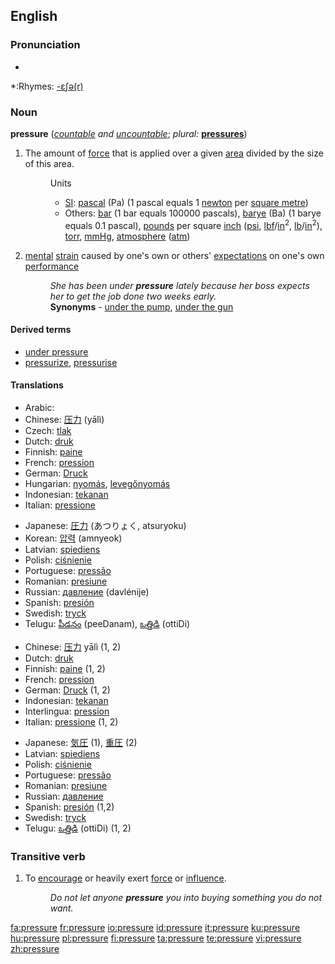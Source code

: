 ==English==

===Pronunciation===
*{{audio|en-us-pressure.ogg|Audio (US)}}

*:Rhymes: [[Rhymes:English:-ɛʃə(r)|-ɛʃə(r)]]

===Noun===
'''pressure''' (''[[countable]] and [[uncountable]]''; ''plural:'' '''[[pressures]]''')

# {{physics}} The amount of [[force]] that is applied over a given [[area]] divided by the size of this area.
#:Units
#:*[[SI]]: [[pascal]] (Pa) (1 pascal equals 1 [[newton]] per [[square metre]])
#:*Others: [[bar]] (1 bar equals 100000 pascals), [[barye]] (Ba) (1 barye equals 0.1 pascal), [[pound]]s per square [[inch]] ([[psi]], [[lbf]]/[[in]]<sup>2</sup>, [[lb]]/[[in]]<sup>2</sup>), [[torr]], [[mmHg]], [[atmosphere]] ([[atm]])
# [[mental]] [[strain]] caused by one's own or others' [[expectation]]s on one's own [[performance]]
#:''She has been under '''pressure''' lately because her boss expects her to get the job done two weeks early.''
#:   '''Synonyms''' - [[under the pump]], [[under the gun]]

====Derived terms====
*[[under pressure]]
*[[pressurize]], [[pressurise]]

====Translations====
{{trans-top|force to area in physics}}
*Arabic: {{Arab|[[ضغط]]}} {{IPAchar|(ɖáğʈ)}} {{m}}
*Chinese: [[压力]] (yālì)
*Czech: [[tlak]] {{m}}
*Dutch: [[druk]] {{m}}
*Finnish: [[paine]]
*French: [[pression]] {{f}}
*German: [[Druck]] {{m}}
*Hungarian: [[nyomás]], [[levegőnyomás]]
*Indonesian: [[tekanan]]
*Italian: [[pressione]] {{f}}
{{trans-mid}}
*Japanese: [[圧力]] (あつりょく, atsuryoku)
*Korean: [[압력]] (amnyeok)
*Latvian: [[spiediens]] {{m}}
*Polish: [[ciśnienie]] {{n}}
*Portuguese: [[pressão]] {{f}}
*Romanian: [[presiune]] {{f}}
*Russian: [[давление]] (davlénije) {{n}}
*Spanish: [[presión]] {{f}}
*Swedish: [[tryck]] {{n}}
*Telugu: [[పీడనం]] (peeDanam), [[ఒత్తిడి]] (ottiDi)
{{trans-bottom}}

{{checktrans}}
{{top}}
*Chinese: [[压力]] yālì (1, 2)
*Dutch: [[druk]]
*Finnish: [[paine]] (1, 2)
*French: [[pression]] {{f}}
*German: [[Druck]] {{m}} (1, 2)
*Indonesian: [[tekanan]]
*Interlingua: [[pression]]
*Italian: [[pressione]] {{f}} (1, 2)
{{mid}}
*Japanese: [[気圧]] (1), [[重圧]] (2)
*Latvian: [[spiediens]] {{m}}
*Polish: [[ciśnienie]] {{n}}
*Portuguese: [[pressão]] {{f}}
*Romanian: [[presiune]] {{f}}
*Russian: [[давление]] {{n}}
*Spanish: [[presión]] {{f}} (1,2)
*Swedish: [[tryck]]
*Telugu: [[ఒత్తిడి]] (ottiDi) (1, 2)
{{bottom}}

===Transitive verb===
{{en-verb|pressur|ing}}

# To [[encourage]] or heavily exert [[force]] or [[influence]].
#:''Do not let anyone '''pressure''' you into buying something you do not want.''

[[fa:pressure]]
[[fr:pressure]]
[[io:pressure]]
[[id:pressure]]
[[it:pressure]]
[[ku:pressure]]
[[hu:pressure]]
[[pl:pressure]]
[[fi:pressure]]
[[ta:pressure]]
[[te:pressure]]
[[vi:pressure]]
[[zh:pressure]]